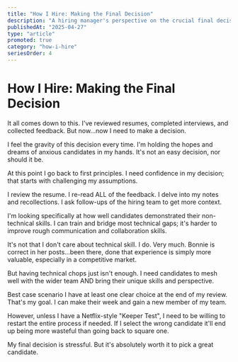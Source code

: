 ```yaml
---
title: "How I Hire: Making the Final Decision"
description: "A hiring manager's perspective on the crucial final decision in the hiring process"
publishedAt: "2025-04-27"
type: "article"
promoted: true
category: "how-i-hire"
seriesOrder: 4
---
```


# How I Hire: Making the Final Decision

It all comes down to this. I've reviewed resumes, completed interviews, and collected feedback. But now...now I need to make a decision.

I feel the gravity of this decision every time. I'm holding the hopes and dreams of anxious candidates in my hands. It's not an easy decision, nor should it be.

At this point I go back to first principles. I need confidence in my decision; that starts with challenging my assumptions.

I review the resume.
I re-read ALL of the feedback.
I delve into my notes and recollections.
I ask follow-ups of the hiring team to get more context.

I'm looking specifically at how well candidates demonstrated their non-technical skills. I can train and bridge most technical gaps; it's harder to improve rough communication and collaboration skills.

It's not that I don't care about technical skill. I do. Very much. Bonnie is correct in her posts...been there, done that experience is simply more valuable, especially in a competitive market.

But having technical chops just isn't enough. I need candidates to mesh well with the wider team AND bring their unique skills and perspective.

Best case scenario I have at least one clear choice at the end of my review. That's my goal. I can make their week and gain a new member of my team.

However, unless I have a Netflix-style "Keeper Test", I need to be willing to restart the entire process if needed. If I select the wrong candidate it'll end up being more wasteful than going back to square one.

My final decision is stressful. But it's absolutely worth it to pick a great candidate.
